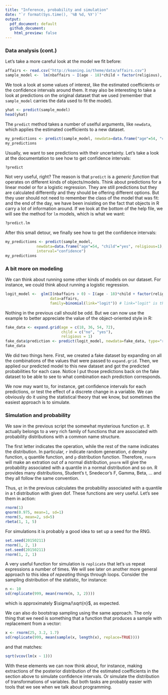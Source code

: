 ```yaml
---
title: "Inference, probability and simulation"
date: "`r format(Sys.time(), '%B %d, %Y')`"
output: 
  pdf_document: default	  
  github_document:
    html_preview: false
---
```


### Data analysis (cont.)

Let's take a more careful look at the model we fit before:

```r
affairs <- read.csv("http://koaning.io/theme/data/affairs.csv")
sample_model <-  lm(nbaffairs ~ I(age - 18)*child + factor(religious), data=affairs)
```

We took a look at some values of interest, like the estimated coefficients or the confidence intervals around them. It may also be interesting to take a look at predictions on the original dataset that we used (remember that `sample_model` carries the data used to fit the model).

```r
yhat <- predict(sample_model)
head(yhat)
```

The `predict` method takes a number of uselful arguments, like `newdata`, which applies the estimated coefficients to a new dataset. 

```r
my_predictions <- predict(sample_model, newdata=data.frame("age"=54, "child"="yes", religious=1))
my_predictions
``` 

Usually, we want to see predictions with their uncertainty. Let's take a look at the documentation to see how to get confidence intervals:

```r
?predict
```

Not very useful, right? The reason is that `predict` is a _generic function_ that operates on different kinds of objects/models. Think about predictions for a linear model or for a logistic regression. They are still predictions but they are calculated differently and they should be offering different options. But they user should not need to remember the class of the model that was fit: and the end of the day, we have been insisting on the fact that objects in R carry a lot of information around. If we look at the bottom of the help file, we will see the method for `lm` models, which is what we want:

```r
?predict.lm
```

After this small detour, we finally see how to get the confidence intervals:

```r
my_predictions <- predict(sample_model,
			  newdata=data.frame("age"=54, "child"="yes", religious=1),
			  interval="confidence")
my_predictions
```

### A bit more on modeling

We can think about running some other kinds of models on our dataset. For instance, we could think about running a logistic regression. 

```r
logit_model <-  glm(I(nbaffairs > 0) ~ I(age - 18)*child + factor(religious), 
                    data=affairs, 
                    family=binomial(link="logit")) # link="logit" is the default

```

Nothing in the previous call should be odd. But we can now use the example to better appreciate the value of the object-oriented style in R:

```r
fake_data <- expand.grid(age = c(18, 36, 54, 72), 
                         child = c("no", "yes"), 
                         religious = 1)
fake_data$prediction <- predict(logit_model, newdata=fake_data, type="response")
fake_data
```

We did two things here. First, we created a fake dataset by expanding on all the combinations of the values that were passed to `expand.grid`. Then, we applied our predicted model to this new dataset and got the predicted probabilities for each case. Notice I put those predictions back on the fake dataset to be able to see to what combination each prediction corresponds.

We now may want to, for instance, get confidence intervals for each predictions, or test the effect of a discrete change in a variable. We can obviously do it using the statistical theory that we know, but sometimes the easiest approach is to simulate.

### Simulation and probability

We saw in the previous script the somewhat mysterious function `qt`. It actually
belongs to a very rich family of functions that are associated with probability
distributions with a common name structure. 

The first letter indicates the operation, while the rest of the name indicates
the distribution. In particular, `r` indicate random generation, `d` density
function, `q` quantile function, and `p` distribution function. Therefore, `rnorm`
will make an extration out of a normal distribution, `pnorm` will give the
probability associated with a quantile in a normal distribution and so on. R
provides many distributions, Student's t, Snedecor's F, Gamma, Beta, ... and
they all follow the same convention.

Thus, `qt` in the previous calculates the probability associated with a quantile
in a t distribution with given dof. These functions are very useful. Let's see
them in action:

```r
rnorm(1)
qnorm(0.975, mean=1, sd=1)
rnorm(5, mean=2, sd=5)
rbeta(1, 1, 5)
```

For simulations it is probably a good idea to set up a seed for the RNG.

```r
set.seed(20150211)
rnorm(1, 2, 1)
set.seed(20150211)
rnorm(1, 2, 1) 
```

A very useful function for simulation is `replicate` that let's us repeat expressions a number of times. We will see later on another more general approach to this idea of _repeating_ things through loops. Consider the sampling distribution of the statistic, for instance:

```r
n <- 10
sd(replicate(999, mean(rnorm(n, 3, 2))))
```

which is approximately $\sigma/\sqrt{n}$, as expected. 

We can also do bootstrap sampling using the same approach. The only thing that we need is something that a function that produces a sample with replacement from a vector:

```r
x <- rnorm(25, 3.2, 1.7)
sd(replicate(999, mean(sample(x, length(x), replace=TRUE))))
```

and that matches:
```r
sqrt(vcov(lm(x ~ 1)))
```

With these elements we can now think about, for instance, making extractions of the posterior distribution of the estimated coefficients in the section above to simulate confidence intervals. Or simulate the distribution of transformations of variables. But both tasks are probably easier with tools that we see when we talk about programming.
